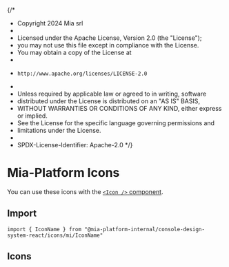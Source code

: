 {/*
 * Copyright 2024 Mia srl
 *
 * Licensed under the Apache License, Version 2.0 (the "License");
 * you may not use this file except in compliance with the License.
 * You may obtain a copy of the License at
 *
 *     http://www.apache.org/licenses/LICENSE-2.0
 *
 * Unless required by applicable law or agreed to in writing, software
 * distributed under the License is distributed on an "AS IS" BASIS,
 * WITHOUT WARRANTIES OR CONDITIONS OF ANY KIND, either express or implied.
 * See the License for the specific language governing permissions and
 * limitations under the License.
 *
 * SPDX-License-Identifier: Apache-2.0
 */}



<Meta title="Icons/Mia-Platform" />

# Mia-Platform Icons

You can use these icons with the [`<Icon />` component](/docs/components-icon--docs).

## Import

```tsx
import { IconName } from "@mia-platform-internal/console-design-system-react/icons/mi/IconName"
```

## Icons

<IconGallery>
  <IconItem name="MiMiaPlatform">
    <MiaPlatform />
  </IconItem>
  <IconItem name="MiMiaPlatformColored">
    <MiaPlatformColored />
  </IconItem>
  <IconItem name="MiApplication">
    <Application />
  </IconItem>
  <IconItem name="MiMicroservice">
    <Microservice />
  </IconItem>
  <IconItem name="MiProxy">
    <Proxy />
  </IconItem>
  <IconItem name="MiSidecar">
    <Sidecar />
  </IconItem>
  <IconItem name="MiImport">
    <Import />
  </IconItem>
  <IconItem name="MiExport">
    <Export />
  </IconItem>
  <IconItem name="MiCircleFilled">
    <ICircleFilled />
  </IconItem>
</IconGallery>
